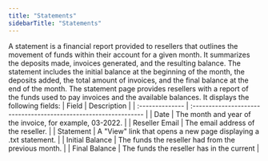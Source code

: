 ```yaml
---
title: "Statements"
sidebarTitle: "Statements"
---
```


A statement is a financial report provided to resellers that outlines the movement of funds within their account for a given month. It summarizes the deposits made, invoices generated, and the resulting balance. The statement includes the initial balance at the beginning of the month, the deposits added, the total amount of invoices, and the final balance at the end of the month. The statement page provides resellers with a report of the funds used to pay invoices and the available balances. It displays the following fields:
 | Field           | Description                                                      |
| :-------------- | :--------------------------------------------------------------- |
| Date            | The month and year of the invoice, for example, 03-2022.         |
| Reseller Email  | The email address of the reseller.                               |
| Statement       | A "View" link that opens a new page displaying a .txt statement. |
| Initial Balance | The funds the reseller had from the previous month.              |
| Final Balance   | The funds the reseller has in the current                        |